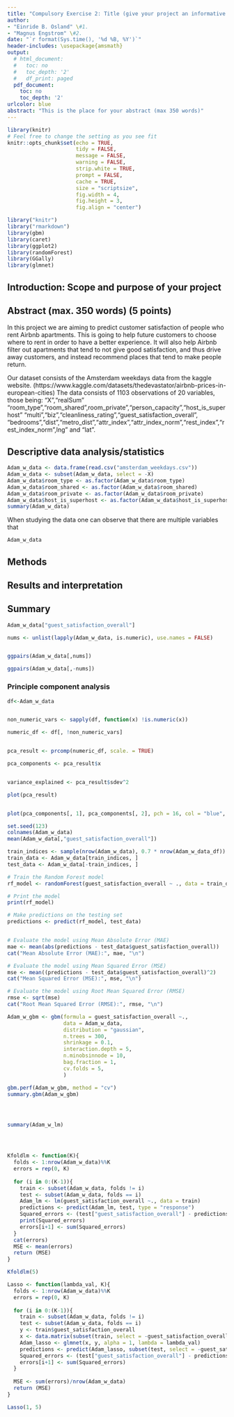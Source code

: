 ```yaml
---
title: "Compulsory Exercise 2: Title (give your project an informative title)"
author:
- "Einride B. Osland" \#1.
- "Magnus Engstrom" \#2.
date: "`r format(Sys.time(), '%d %B, %Y')`"
header-includes: \usepackage{amsmath}
output:
  # html_document:
  #   toc: no
  #   toc_depth: '2'
  #   df_print: paged
  pdf_document:
    toc: no
    toc_depth: '2'
urlcolor: blue
abstract: "This is the place for your abstract (max 350 words)"
---
```


```r
library(knitr)
# Feel free to change the setting as you see fit
knitr::opts_chunk$set(echo = TRUE,
                      tidy = FALSE,
                      message = FALSE,
                      warning = FALSE,
                      strip.white = TRUE,
                      prompt = FALSE,
                      cache = TRUE,
                      size = "scriptsize",
                      fig.width = 4,
                      fig.height = 3,
                      fig.align = "center")

```

```r
library("knitr")
library("rmarkdown")
library(gbm)
library(caret)
library(ggplot2)
library(randomForest)
library(GGally)
library(glmnet)
```

<!--  Etc (load all packages needed). -->

## Introduction: Scope and purpose of your project

## Abstract (max. 350 words) (5 points)

In this project we are aiming to predict customer satisfaction of people who rent Airbnb apartments. This is going to help future customers to choose where to rent in order to have a better experience. It will also help Airbnb filter out apartments that tend to not give good satisfaction, and thus drive away customers, and instead recommend places that tend to make people return.

Our dataset consists of the Amsterdam weekdays data from the kaggle website. (https://www.kaggle.com/datasets/thedevastator/airbnb-prices-in-european-cities) 
The data consists of 1103 observations of 20 variables, those being:  "X","realSum" "room_type","room_shared",room_private","person_capacity","host_is_superhost"          "multi","biz","cleanliness_rating","guest_satisfaction_overall", "bedrooms","dist","metro_dist","attr_index","attr_index_norm","rest_index","rest_index_norm",lng" and "lat".



## Descriptive data analysis/statistics

```r

Adam_w_data <- data.frame(read.csv("amsterdam_weekdays.csv"))
Adam_w_data <- subset(Adam_w_data, select = -X)
Adam_w_data$room_type <- as.factor(Adam_w_data$room_type)
Adam_w_data$room_shared <- as.factor(Adam_w_data$room_shared)
Adam_w_data$room_private <- as.factor(Adam_w_data$room_private)
Adam_w_data$host_is_superhost <- as.factor(Adam_w_data$host_is_superhost)
summary(Adam_w_data)
```
When studying the data one can observe that there are multiple variables that 


```r
Adam_w_data

```

## Methods

## Results and interpretation

## Summary



```r

Adam_w_data["guest_satisfaction_overall"]

nums <- unlist(lapply(Adam_w_data, is.numeric), use.names = FALSE)  


ggpairs(Adam_w_data[,nums])

ggpairs(Adam_w_data[,-nums])

```


### Principle component analysis




```r
df<-Adam_w_data


non_numeric_vars <- sapply(df, function(x) !is.numeric(x))

numeric_df <- df[, !non_numeric_vars]


pca_result <- prcomp(numeric_df, scale. = TRUE)

pca_components <- pca_result$x


variance_explained <- pca_result$sdev^2
```


```r

plot(pca_result)


plot(pca_components[, 1], pca_components[, 2], pch = 16, col = "blue", xlab = "PC1", ylab = "PC2")

```
```r

set.seed(123)
colnames(Adam_w_data)
mean(Adam_w_data[,"guest_satisfaction_overall"])

train_indices <- sample(nrow(Adam_w_data), 0.7 * nrow(Adam_w_data_df))
train_data <- Adam_w_data[train_indices, ]
test_data <- Adam_w_data[-train_indices, ]

# Train the Random Forest model
rf_model <- randomForest(guest_satisfaction_overall ~ ., data = train_data)

# Print the model
print(rf_model)

# Make predictions on the testing set
predictions <- predict(rf_model, test_data)


# Evaluate the model using Mean Absolute Error (MAE)
mae <- mean(abs(predictions - test_data$guest_satisfaction_overall))
cat("Mean Absolute Error (MAE):", mae, "\n")

# Evaluate the model using Mean Squared Error (MSE)
mse <- mean((predictions - test_data$guest_satisfaction_overall)^2)
cat("Mean Squared Error (MSE):", mse, "\n")

# Evaluate the model using Root Mean Squared Error (RMSE)
rmse <- sqrt(mse)
cat("Root Mean Squared Error (RMSE):", rmse, "\n")


```



```r
Adam_w_gbm <- gbm(formula = guest_satisfaction_overall ~., 
                  data = Adam_w_data,
                  distribution = "gaussian",
                  n.trees = 300,
                  shrinkage = 0.1,
                  interaction.depth = 5,
                  n.minobsinnode = 10,
                  bag.fraction = 1,
                  cv.folds = 5,
                  )

gbm.perf(Adam_w_gbm, method = "cv")
summary.gbm(Adam_w_gbm)




summary(Adam_w_lm)





```


```r


Kfoldlm <- function(K){
  folds <- 1:nrow(Adam_w_data)%%K
  errors = rep(0, K)
  
  for (i in 0:(K-1)){
    train <- subset(Adam_w_data, folds != i)
    test <- subset(Adam_w_data, folds == i)
    Adam_lm <- lm(guest_satisfaction_overall ~., data = train)
    predictions <- predict(Adam_lm, test, type = "response")
    Squared_errors <- (test["guest_satisfaction_overall"] - predictions)^2
    print(Squared_errors)
    errors[i+1] <- sum(Squared_errors)
  }
  cat(errors)
  MSE <- mean(errors)
  return (MSE)
}

Kfoldlm(5)


```

```r

Lasso <- function(lambda_val, K){
  folds <- 1:nrow(Adam_w_data)%%K
  errors = rep(0, K)
  
  for (i in 0:(K-1)){
    train <- subset(Adam_w_data, folds != i)
    test <- subset(Adam_w_data, folds == i)
    y <- train$guest_satisfaction_overall
    x <- data.matrix(subset(train, select = -guest_satisfaction_overall))
    Adam_lasso <- glmnet(x, y, alpha = 1, lambda = lambda_val)
    predictions <- predict(Adam_lasso, subset(test, select = -guest_satisfaction_overall), type = "response")
    Squared_errors <- (test["guest_satisfaction_overall"] - predictions)^2
    errors[i+1] <- sum(Squared_errors)
  }
  
  MSE <- sum(errors)/nrow(Adam_w_data)
  return (MSE)
}

Lasso(1, 5)

```

